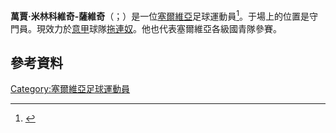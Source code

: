 {{noteTA
|G1=Football
|G2=uefa
|1=zh-hans:米林科维奇-萨维奇;zh-hk:米連高域-沙域;zh-tw:米林科維奇-薩維奇;
|2=zh-hans:伏伊伏丁那;zh-hk:禾獲甸拿;zh-tw:伏伊伏丁那;
|3=zh-hans:格但斯克萊吉亞;zh-hk:列治亞;
}}
{{Infobox football biography
| name           = 萬賈·米連高域-沙域<br>Vanja Milinković-Savić
| image          = Vanja Milinković-Savić.jpg
| caption        = 
| fullname       = Vanja Milinković-Savić
| birth_date     = {{Birth date and age|1997|2|20|df=y}}
| birth_place    = {{ESP}}[[歐倫塞|歐倫塞]]
| height         = {{height|m=2.03}}<ref>{{cite web |title=VANJA MILINKOVIĆ - SAVIĆ |url=http://www.mojklub.rs/vojvodina/igrac/7888_Vanja_Milinkovi%C4%87-Savi%C4%87/profil |website=fkvojvodina.rs |publisher=Football club Vojvodina |accessdate=15 November 2015 |archive-date=2018-07-07 |archive-url=https://web.archive.org/web/20180707202239/http://www.mojklub.rs/vojvodina/igrac/7888_Vanja_Milinkovi%C4%87-Savi%C4%87/profil |dead-url=no }}</ref>
| position       = [[守門員|守門員]]
| currentclub    = [[拖連奴足球會|拖連奴]]
| clubnumber     = 32
| youthyears1    =           |youthclubs1 = [[格拉茨AK|格拉茨AK]]
| youthyears2    = 2006–2014 |youthclubs2 = [[伏伊伏丁那足球俱樂部|伏伊伏丁那]]
| years1         = 2014–2015 |clubs1 = [[曼徹斯特聯足球會|曼聯]] |caps1 = 0  |goals1 = 0
| years2         = 2014–2015 |clubs2 = → [[伏伊伏丁那足球俱樂部|伏伊伏丁那]] (loan)          |caps2 = 17 |goals2 = 0
| years3         = 2016–2017 |clubs3 =  [[格但斯克萊吉亞足球俱樂部|格但斯克萊吉亞]]                           |caps3 = 29 |goals3 = 0
| years4         = 2017–     |clubs4 =  [[拖連奴足球會|拖連奴]]                        |caps4 = 18 |goals4 = 0
| years5         = 2018–2019 |clubs5 = → [[史帕爾2013|史帕爾]] (loan)          |caps5 = 2 |goals5 = 0
| years6         = 2019     |clubs6 = → [[阿斯科利足球俱樂部|阿斯科利]] (loan)              |caps6 = 8  |goals6 = 0
| years7         = 2019–2020     |clubs7 = → [[皇家標準列治|標準列治]] (loan)              |caps7 = 0  |goals7 = 0
| nationalyears1 = 2013–2014 |nationalteam1 = 塞爾維亞U17 |nationalcaps1 = 6 |nationalgoals1 = 0
| nationalyears2 = 2014–2016 |nationalteam2 = 塞爾維亞U19 |nationalcaps2 = 9 |nationalgoals2 = 0
| nationalyears3 = 2014–2015 |nationalteam3 = 塞爾維亞U20 |nationalcaps3 = 3 |nationalgoals3 = 0
| nationalyears4 = 2016–2017 |nationalteam4 = [[塞爾維亞21歲以下國家足球隊|塞爾維亞U21]] |nationalcaps4 = 10 |nationalgoals4 = 1
| nationalyears5 = 2021– |nationalteam5 = [[塞爾維亞國家足球隊|塞爾維亞]] |nationalcaps5 = 1 |nationalgoals5 = 0
| medaltemplates = {{Medal|Gold|[[FIFA_U-20_World_Cup|FIFA U-20 World Cup]]|[[2015_FIFA_U-20_World_Cup|2015]]}}
| pcupdate       = 6 November 2021
| ntupdate       = 11 November 2021
}}

'''萬賈·米林科維奇-薩維奇'''（{{lang-sr|Vanja Milinković-Savić}}；{{bd|1997年|2月20日}}）是一位[[塞爾維亞|塞爾維亞]]足球運動員<ref>{{cite web|url=http://www.fkvojvodina.rs/2014/01/vanja-milinkovic-savic-prvotimac/|title=VANJA MILINKOVIĆ-SAVIĆ PRVOTIMAC|website=FK Vojvodina official website|language=sr|date=13 January 2014|accessdate=11 August 2014|archive-url=https://web.archive.org/web/20150924013813/http://www.fkvojvodina.rs/2014/01/vanja-milinkovic-savic-prvotimac/|archive-date=2015-09-24|dead-url=yes}}</ref>。于場上的位置是守門員。現效力於[[意大利足球甲级联赛|意甲]]球隊[[拖連奴足球會|拖連奴]]。他也代表塞爾維亞各級國青隊參賽。

==參考資料==
{{Reflist}}

{{Torino F.C. squad}}

{{DEFAULTSORT:Milinković-Savić, Vanja}}
[[Category:塞爾維亞足球運動員|Category:塞爾維亞足球運動員]]

{{Sport-bio-stub}}
